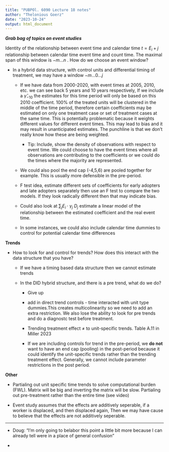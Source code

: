 ```yaml
---
title: "PUBPOl. 6090 Lecture 18 notes"
author: "Thelonious Goerz"
date: "2023-10-24"
output: html_document
---
```


***Grab bag of topics on event studies***

Identity of the relationship between event time and calendar time $t = E_i + j$ relationship between calendar time event time and count time. The maximal span of this window is $-m\dots n$ . How do we choose an event window?

-   In a hybrid data structure, with control units and differential timing of treatment, we may have a window $-m\dots 0 \dots j$

    -   If we have data from 2000-2020, with event times at 2005, 2010, etc. we can see back 5 years and 10 years respectively, If we include a $\hat \gamma_{-10}$ the estimates for this time period will only be based on this 2010 coefficient. 100% of the treated units will be clustered in the middle of the time period, therefore certain coefficients may be estimated on only one treatment case or set of treatment cases at the same time. This is potentially problematic because it weights different values for different event times. This may lead to bias and it may result in unanticipated estimates. The punchline is that we don't really know how these are being weighted.

        -   Tip: Include, show the density of observations with respect to event time. We could choose to have the event times where all observations are contributing to the coefficients or we could do the times where the majority are represented.

    -   We could also pool the end cap (-4,5,6) are pooled together for example. This is usually more defensible in the pre-period.

    -   F test idea, estimate different sets of coefficients for early adopters and late adopters separately then use an F test to compare the two models. If they look radically different then that may indicate bias.

    -   Could also look at $\sum_j E_i \cdot \gamma_j \ D_j$ estimate a linear model of the relationship between the estimated coefficient and the real event time.

    -   In some instances, we could also include calendar time dummies to control for potential calendar time differences

**Trends**

-   How to look for and control for trends? How does this interact with the data structure that you have?

    -   If we have a timing based data structure then we cannot estimate trends

    -   In the DID hybrid structure, and there is a pre trend, what do we do?

        -   Give up

        -   add in direct trend controls - time interacted with unit type dummies.This creates multicolinearity so we need to add an extra restriction. We also lose the ability to look for pre trends and do a diagnostc test before treatment.

        -   Trending treatment effect $\neq$ to unit-specific trends. Table A.11 in Miller 2023

        -   If we are including controls for trend in the pre-period, we **do not** want to have an end cap (pooling) in the post-period because it could identify the unit-specific trends rather than the trending treatment effect. Generally, we cannot include parameter restrictions in the post period.

**Other**

-   Partialing out unit specific time trends to solve computational burden (FWL). Matrix will be big and inverting the matrix will be slow. Partialing out pre-treatment rather than the entire time (see video)

-   Event study assumes that the effects are additively seperable, if a worker is displaced, and then displaced again, Then we may have cause to believe that the effects are not additively seperable.

------------------------------------------------------------------------

-   Doug: "I'm only going to belabor this point a little bit more because I can already tell were in a place of general confusion"

-   
